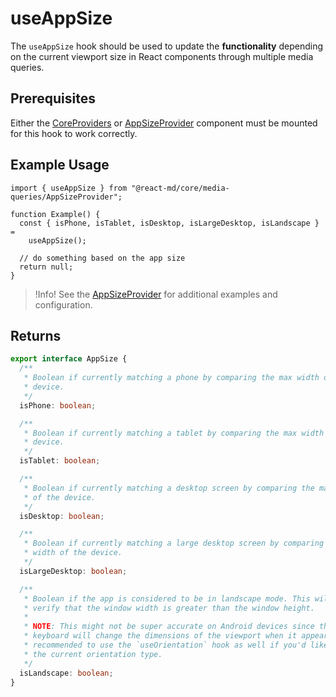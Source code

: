 # useAppSize

The `useAppSize` hook should be used to update the **functionality** depending
on the current viewport size in React components through multiple media queries.

## Prerequisites

Either the [CoreProviders](/components/core-providers) or
[AppSizeProvider](/components/app-size-provider) component must be mounted for
this hook to work correctly.

## Example Usage

```tsx
import { useAppSize } from "@react-md/core/media-queries/AppSizeProvider";

function Example() {
  const { isPhone, isTablet, isDesktop, isLargeDesktop, isLandscape } =
    useAppSize();

  // do something based on the app size
  return null;
}
```

> !Info! See the [AppSizeProvider](/components/app-size-provider) for additional examples and configuration.

## Returns

```ts disableScroll disableTransform
export interface AppSize {
  /**
   * Boolean if currently matching a phone by comparing the max width of the
   * device.
   */
  isPhone: boolean;

  /**
   * Boolean if currently matching a tablet by comparing the max width of the
   * device.
   */
  isTablet: boolean;

  /**
   * Boolean if currently matching a desktop screen by comparing the max width
   * of the device.
   */
  isDesktop: boolean;

  /**
   * Boolean if currently matching a large desktop screen by comparing the max
   * width of the device.
   */
  isLargeDesktop: boolean;

  /**
   * Boolean if the app is considered to be in landscape mode. This will just
   * verify that the window width is greater than the window height.
   *
   * NOTE: This might not be super accurate on Android devices since the soft
   * keyboard will change the dimensions of the viewport when it appears. It is
   * recommended to use the `useOrientation` hook as well if you'd like to get
   * the current orientation type.
   */
  isLandscape: boolean;
}
```
